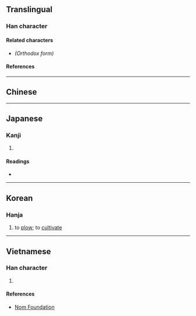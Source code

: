 {{also|耕}}
{{character info/new}}
==Translingual==

===Han character===
{{Han char|rn=102|rad=田|as=04|sn=9|four=65000|canj=WTT,XWTT|ids=⿰田井}}

====Related characters====
* {{l|mul|[[耕]]}} ''(Orthodox form)''

====References====
{{Han ref|kx=0760.160|dkj=21773|dj=1170.090|hdz=42531.070|uh=754A}}

----

==Chinese==
{{zh-see|耕|ha}} <!-- 《玉篇》 畊，古文耕字。 -->

----

==Japanese==

===Kanji===
{{ja-kanji|grade=|rs=田04}}

# {{alt-form|lang=ja|耕}} ''{{gloss|to [[plow]]; to [[cultivate]]}}''

====Readings====
* {{ja-readings|on=[[こう]] (kō)|kun=[[たがやす]] (tagayasu)|nanori=}}

----

==Korean==

===Hanja===
{{ko-hanja|hangeul=경|eumhun=|rv=gyeong|mr=kyŏng|y=kyeng}}

# to [[plow]]; to [[cultivate]]

----

==Vietnamese==

===Han character===
{{vi-hantu|rs=田04|[[canh]]}}

# {{defn|lang=vi|sort=田04}}

====References====
* [http://nomfoundation.org/common/nom_details.php?codepoint=754A Nom Foundation]